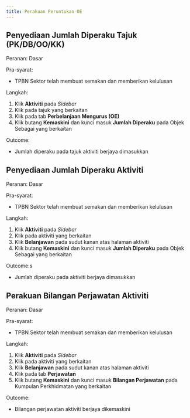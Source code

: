 ```yaml
---
title: Perakuan Peruntukan OE
---
```


## Penyediaan Jumlah Diperaku Tajuk (PK/DB/OO/KK)
Peranan: Dasar

Pra-syarat:
* TPBN Sektor telah membuat semakan dan memberikan kelulusan

Langkah:
1. Klik **Aktiviti** pada *Sidebar*
2. Klik pada tajuk yang berkaitan
3. Klik pada tab **Perbelanjaan Mengurus (OE)**
4. Klik butang **Kemaskini** dan kunci masuk **Jumlah Diperaku** pada Objek Sebagai yang berkaitan

Outcome:
* Jumlah diperaku pada tajuk aktiviti berjaya dimasukkan

## Penyediaan Jumlah Diperaku Aktiviti
Peranan: Dasar

Pra-syarat:
* TPBN Sektor telah membuat semakan dan memberikan kelulusan

Langkah:
1. Klik **Aktiviti** pada *Sidebar*
2. Klik pada aktiviti yang berkaitan
3. Klik **Belanjawan** pada sudut kanan atas halaman aktiviti
4. Klik butang **Kemaskini** dan kunci masuk **Jumlah Diperaku** pada Objek Sebagai yang berkaitan

Outcome:s
* Jumlah diperaku pada aktiviti berjaya dimasukkan

## Perakuan Bilangan Perjawatan Aktiviti
Peranan: Dasar

Pra-syarat:
* TPBN Sektor telah membuat semakan dan memberikan kelulusan

Langkah:
1. Klik **Aktiviti** pada *Sidebar*
2. Klik pada aktiviti yang berkaitan
3. Klik **Belanjawan** pada sudut kanan atas halaman aktiviti
4. Klik pada tab **Perjawatan**
5. Klik butang **Kemaskini** dan kunci masuk **Bilangan Perjawatan** pada Kumpulan Perkhidmatan yang berkaitan

Outcome:
* Bilangan perjawatan aktiviti berjaya dikemaskini 